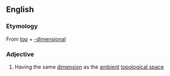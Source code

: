 ==English==
===Etymology===
From [[top]] + [[-dimensional]]
===Adjective===
{{en-adj|-}}
# {{context|topology}} Having the same [[dimension]] as the [[ambient]] [[topological space]]